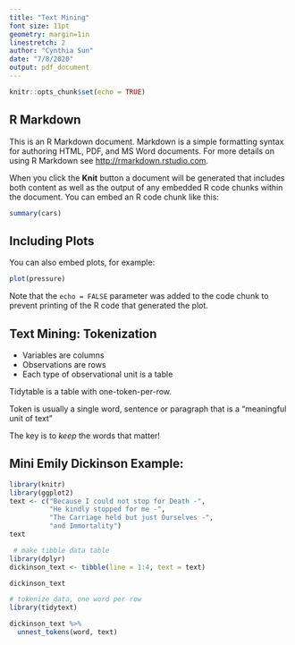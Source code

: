 ```yaml
---
title: "Text Mining"
font size: 11pt
geometry: margin=1in
linestretch: 2
author: "Cynthia Sun"
date: "7/8/2020"
output: pdf_document
---
```


```r
knitr::opts_chunk$set(echo = TRUE)
```

## R Markdown

This is an R Markdown document. Markdown is a simple formatting syntax for authoring HTML, PDF, and MS Word documents. For more details on using R Markdown see <http://rmarkdown.rstudio.com>.

When you click the **Knit** button a document will be generated that includes both content as well as the output of any embedded R code chunks within the document. You can embed an R code chunk like this:

```r
summary(cars)
```

## Including Plots

You can also embed plots, for example:

```r
plot(pressure)
```

Note that the `echo = FALSE` parameter was added to the code chunk to prevent printing of the R code that generated the plot.


## Text Mining: Tokenization

- Variables are columns
- Observations are rows
- Each type of observational unit is a table

Tidytable is a table with one-token-per-row.

Token is usually a single word, sentence or paragraph that is a "meaningful
unit of text"

The key is to *keep* the words that matter!

## Mini Emily Dickinson Example:

```r
library(knitr)
library(ggplot2)
text <- c("Because I could not stop for Death -", 
          "He kindly stopped for me -",
          "The Carriage held but just Ourselves -",
          "and Immortality")
text

 # make tibble data table
library(dplyr)
dickinson_text <- tibble(line = 1:4, text = text)

dickinson_text

# tokenize data, one word per row
library(tidytext)

dickinson_text %>%
  unnest_tokens(word, text)

```

